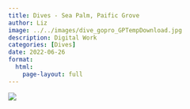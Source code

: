 ```yaml
---
title: Dives - Sea Palm, Paific Grove
author: Liz
image: ../../images/dive_gopro_GPTempDownload.jpg
description: Digital Work
categories: [Dives]
date: 2022-06-26
format:
  html:
    page-layout: full
---
```


![](../../images/dive_gopro_GPTempDownload.jpg)